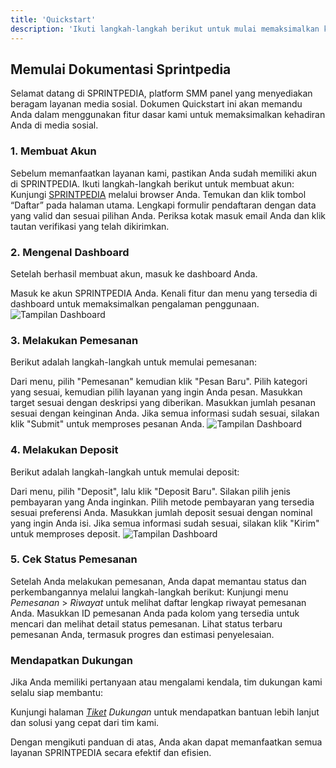 ```yaml
---
title: 'Quickstart'
description: 'Ikuti langkah-langkah berikut untuk mulai memaksimalkan kehadiran Anda di media sosial dengan SPRINTPEDIA'
---
```


## Memulai Dokumentasi Sprintpedia

Selamat datang di SPRINTPEDIA, platform SMM panel yang menyediakan beragam layanan media sosial. Dokumen Quickstart ini akan memandu Anda dalam menggunakan fitur dasar kami untuk memaksimalkan kehadiran Anda di media sosial.

### 1. Membuat Akun
Sebelum memanfaatkan layanan kami, pastikan Anda sudah memiliki akun di SPRINTPEDIA. Ikuti langkah-langkah berikut untuk membuat akun:
<AccordionGroup>
  <Accordion icon="laptop" title="Kunjungi Situs Web">
    Kunjungi [SPRINTPEDIA](https://sprintpedia.id) melalui browser Anda.
  </Accordion>
  <Accordion icon="user-plus" title="Klik Daftar">
    Temukan dan klik tombol “Daftar” pada halaman utama.
  </Accordion>
  <Accordion icon="pen-field" title="Isi Formulir">
    Lengkapi formulir pendaftaran dengan data yang valid dan sesuai pilihan Anda.
  </Accordion>
  <Accordion icon="envelope" title="Verifikasi">
    Periksa kotak masuk email Anda dan klik tautan verifikasi yang telah dikirimkan.
  </Accordion>
</AccordionGroup>

### 2. Mengenal Dashboard
Setelah berhasil membuat akun, masuk ke dashboard Anda.

<AccordionGroup>
  <Accordion icon="right-to-bracket" title="Login">
    Masuk ke akun SPRINTPEDIA Anda.
  </Accordion>
  <Accordion icon="grid" title="Dashboard">
    Kenali fitur dan menu yang tersedia di dashboard untuk memaksimalkan pengalaman penggunaan.
    <Frame>
      <img src="/images/dashboard.png" alt="Tampilan Dashboard" />
    </Frame>
  </Accordion>
</AccordionGroup>


### 3. Melakukan Pemesanan
Berikut adalah langkah-langkah untuk memulai pemesanan:

<AccordionGroup>
  <Accordion icon="cart-shopping" title="Akses Pemesanan">
    Dari menu, pilih "Pemesanan" kemudian klik "Pesan Baru".
  </Accordion>
  <Accordion icon="server" title="Pilih Layanan">
    Pilih kategori yang sesuai, kemudian pilih layanan yang ingin Anda pesan.
  </Accordion>
  <Accordion icon="bullseye" title="Masukkan Target">
    Masukkan target sesuai dengan deskripsi yang diberikan.
  </Accordion>
  <Accordion icon="circle-quarter-stroke" title="Masukkan Jumlah Pesanan">
    Masukkan jumlah pesanan sesuai dengan keinginan Anda.
  </Accordion>
  <Accordion icon="check" title="Kirim Pesanan">
    Jika semua informasi sudah sesuai, silakan klik "Submit" untuk memproses pesanan Anda.
    <Frame>
      <img src="/images/pemesanan-submit.png" alt="Tampilan Dashboard" />
    </Frame>
  </Accordion>
</AccordionGroup>

### 4. Melakukan Deposit
Berikut adalah langkah-langkah untuk memulai deposit:

<AccordionGroup>
  <Accordion icon="credit-card" title="Akses Deposit">
    Dari menu, pilih "Deposit", lalu klik "Deposit Baru".
  </Accordion>
  <Accordion icon="list" title="Pilih Jenis Pembayaran">
    Silakan pilih jenis pembayaran yang Anda inginkan.
  </Accordion>
  <Accordion icon="list" title="Pilih Metode Pembayaran">
    Pilih metode pembayaran yang tersedia sesuai preferensi Anda.
  </Accordion>
  <Accordion icon="circle-quarter-stroke" title="Masukkan Jumlah Deposit">
    Masukkan jumlah deposit sesuai dengan nominal yang ingin Anda isi.
  </Accordion>  
  <Accordion icon="check" title="Kirim Deposit">
    Jika semua informasi sudah sesuai, silakan klik "Kirim" untuk memproses deposit.
    <Frame>
      <img src="/images/deposit-submit.png" alt="Tampilan Dashboard" />
    </Frame>
  </Accordion>  
</AccordionGroup>


### 5. Cek Status Pemesanan
Setelah Anda melakukan pemesanan, Anda dapat memantau status dan perkembangannya melalui langkah-langkah berikut:
<AccordionGroup>
  <Accordion icon="clock-rotate-left" title="Akses Riwayat Pemesanan">
    Kunjungi menu *Pemesanan* > *Riwayat* untuk melihat daftar lengkap riwayat pemesanan Anda.
  </Accordion>
  <Accordion icon="magnifying-glass" title="Masukkan ID Pemesanan">
    Masukkan ID pemesanan Anda pada kolom yang tersedia untuk mencari dan melihat detail status pemesanan.
  </Accordion>
  <Accordion icon="handshake" title="Pantau Status Pemesanan">
    Lihat status terbaru pemesanan Anda, termasuk progres dan estimasi penyelesaian.
  </Accordion>
</AccordionGroup>

### Mendapatkan Dukungan
Jika Anda memiliki pertanyaan atau mengalami kendala, tim dukungan kami selalu siap membantu:

Kunjungi halaman *[Tiket](https://sprintpedia.id) Dukungan* untuk mendapatkan bantuan lebih lanjut dan solusi yang cepat dari tim kami.

Dengan mengikuti panduan di atas, Anda akan dapat memanfaatkan semua layanan SPRINTPEDIA secara efektif dan efisien.
